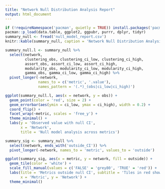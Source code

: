 ```yaml
---
title: "Network Null Distribution Analysis Report"
output: html_document
---
```


```r
if (!requireNamespace('pacman', quietly = TRUE)) install.packages('pacman')
pacman::p_load(data.table, ggplot2, ggpubr, purrr, dplyr, tidyr)
summary_null <- fread('null_model_report.csv')
knitr::kable(summary_null, caption = 'Network Null Distribution Analysis Report')
```

```r
summary_null.l <- summary_null %>%
  select(network,
         clustering_obs, clustering_ci_low, clustering_ci_high,
         assort_obs, assort_ci_low, assort_ci_high,
         modularity_obs, modularity_ci_low, modularity_ci_high,
         gamma_obs, gamma_ci_low, gamma_ci_high) %>%
  pivot_longer(-network,
               names_to = c('metric', '.value'),
               names_pattern = '(.*)_(obs|ci_low|ci_high)')

ggplot(summary_null.l, aes(x = network, y = obs)) +
  geom_point(color = 'red', size = 2) +
  geom_errorbar(aes(ymin = ci_low, ymax = ci_high), width = 0.2) +
  coord_flip() +
  facet_wrap(~metric, scales = 'free_y') +
  theme_minimal() +
  labs(y = 'Observed value with null CI',
       x = 'Network',
       title = 'Null model analysis across metrics')
```

```r
summary_sig <- summary_null %>%
  select(network, ends_with('outside_CI')) %>%
  pivot_longer(-network, names_to = 'metric', values_to = 'outside')

ggplot(summary_sig, aes(x = metric, y = network, fill = outside)) +
  geom_tile(color = 'white') +
  scale_fill_manual(values = c('FALSE' = 'grey80', 'TRUE' = 'red')) +
  labs(title = 'Metrics outside null CI', subtitle = 'Tiles in red show metrics outside the random distribution',
       x = 'Metric', y = 'Network') +
  theme_minimal()
```

